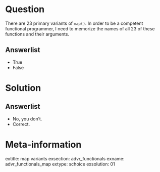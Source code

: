 Question
========

There are 23 primary variants of `map()`. 
In order to be a competent functional programmer, I need to memorize the names of all 23 of these functions and their arguments. 

Answerlist
----------

* True
* False

Solution
========

Answerlist
----------

* No, you don't.
* Correct.

Meta-information
================
extitle: map variants
exsection: advr_functionals
exname: advr_functionals_map
extype: schoice
exsolution: 01
